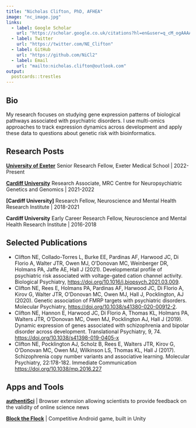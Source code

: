 ```yaml
---
title: "Nicholas Clifton, PhD, AFHEA"
image: "nc_image.jpg"
links:
  - label: Google Scholar
    url: "https://scholar.google.co.uk/citations?hl=en&user=q_cM_ogAAAAJ"
  - label: Twitter
    url: "https://twitter.com/NE_Clifton"
  - label: GitHub
    url: "https://github.com/NiCl2"
  - label: Email
    url: "mailto:nicholas.clifton@outlook.com"
output:
  postcards::trestles
---
```

 
## Bio

My research focuses on studying gene expression patterns of biological pathways associated with psychiatric disorders. I use multi-omics approaches to track expression dynamics across development and apply these data to questions about genetic risk with bioinformatics.

## Research Posts

**[University of Exeter](http://medicine.exeter.ac.uk/people/profile/index.php?web_id=Nick_Clifton)** Senior Research Fellow, Exeter Medical School | 2022-Present

**[Cardiff University](https://www.cardiff.ac.uk/people/view/105079-clifton-nicholas)** Research Associate, MRC Centre for Neuropsychiatric Genetics and Genomics | 2021-2022

**[Cardiff University]** Research Fellow, Neuroscience and Mental Health Research Institute | 2018-2021

**Cardiff University** Early Career Research Fellow, Neuroscience and Mental Health Research Institute | 2016-2018

## Selected Publications

- Clifton NE, Collado-Torres L, Burke EE, Pardinas AF, Harwood JC, Di Florio A, Walter JTR, Owen MJ, O’Donovan MC, Weinberger DR, Holmans PA, Jaffe AE, Hall J (2021). Developmental profile of psychiatric risk associated with voltage-gated cation channel activity. Biological Psychiatry, [https://doi.org/10.1016/j.biopsych.2021.03.009](https://doi.org/10.1016/j.biopsych.2021.03.009).
- Clifton NE, Rees E, Holmans PA, Pardinas AF, Harwood JC, Di Florio A, Kirov G, Walter JTR, O’Donovan MC, Owen MJ, Hall J, Pocklington, AJ (2020). Genetic association of FMRP targets with psychiatric disorders. Molecular Psychiatry, [https://doi.org/10.1038/s41380-020-00912-2](https://doi.org/10.1038/s41380-020-00912-2).
- Clifton NE, Hannon E, Harwood JC, Di Florio A, Thomas KL, Holmans PA, Walters JTR, O’Donovan MC, Owen MJ, Pocklington AJ, Hall J (2019). Dynamic expression of genes associated with schizophrenia and bipolar disorder across development. Translational Psychiatry, 9, 74. [https://doi.org/10.1038/s41398-019-0405-x](https://doi.org/10.1038/s41398-019-0405-x)
- Clifton NE, Pocklington AJ, Scholz B, Rees E, Walters JTR, Kirov G, O’Donovan MC, Owen MJ, Wilkinson LS, Thomas KL, Hall J (2017). Schizophrenia copy number variants and associative learning. Molecular Psychiatry, 22:178-182. Immediate Communication [https://doi.org/10.1038/mp.2016.227](https://doi.org/10.1038/mp.2016.227)

## Apps and Tools

**[authentiSci](https://chrome.google.com/webstore/detail/authentisci/fdadlapmjbbbgoliolmlpkjknbfocjfk)** | Browser extension allowing scientists to provide feedback on the validity of online science news

**[Block the Flock](https://play.google.com/store/apps/details?id=com.LemonStarBoy.BlocktheFlock&gl=GB)** | Competitive Android game, built in Unity


